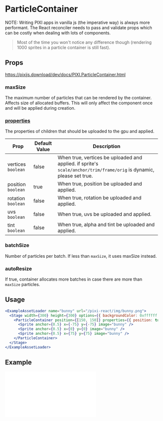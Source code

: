 # ParticleContainer

NOTE: Writing PIXI apps in vanilla js (the imperative way) is always more performant.
The React reconciler needs to pass and validate props which can be costly when dealing with lots of components.

> Most of the time you won't notice any difference though (rendering 1000 sprites in a particle container is still fast).

## Props

https://pixijs.download/dev/docs/PIXI.ParticleContainer.html

### maxSize

The maximum number of particles that can be rendered by the container. Affects size of allocated buffers.
This will only affect the component once and will be applied during creation.

### [properties](https://pixijs.download/dev/docs/PIXI.ParticleContainer.html#ParticleContainer)

The properties of children that should be uploaded to the gpu and applied.

| Prop               | Default Value | Description                                                                                                          |
| ------------------ | ------------- | -------------------------------------------------------------------------------------------------------------------- |
| vertices `boolean` | false         | When true, vertices be uploaded and applied. if sprite's `scale/anchor/trim/frame/orig` is dynamic, please set true. |
| position `boolean` | true          | When true, position be uploaded and applied.                                                                         |
| rotation `boolean` | false         | When true, rotation be uploaded and applied.                                                                         |
| uvs `boolean`      | false         | When true, uvs be uploaded and applied.                                                                              |
| tint `boolean`     | false         | When true, alpha and tint be uploaded and applied.                                                                   |

### batchSize

Number of particles per batch. If less than `maxSize`, it uses maxSize instead.

### autoResize

If true, container allocates more batches in case there are more than `maxSize` particles.

## Usage

```jsx live
<ExampleAssetLoader name="bunny" url="/pixi-react/img/bunny.png">
  <Stage width={300} height={300} options={{ backgroundColor: 0xffffff }}>
    <ParticleContainer position={[150, 150]} properties={{ position: true }}>
      <Sprite anchor={0.5} x={-75} y={-75} image="bunny" />
      <Sprite anchor={0.5} x={0} y={0} image="bunny" />
      <Sprite anchor={0.5} x={75} y={75} image="bunny" />
    </ParticleContainer>
  </Stage>
</ExampleAssetLoader>
```

## Example

<iframe
  height={600}
  scrolling="no"
  title="Particle Container"
  src="//codepen.io/inlet/embed/db5dc6ecfb42bbf8dd5322a1015dff70/?height=600&theme-id=33987&default-tab=result&embed-version=2"
  frameBorder="no"
  allowFullScreen={true}
  style={{ width: '100%' }}
/>
